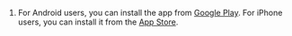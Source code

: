 
1. For Android users, you can install the app from [Google Play](https://play.google.com/store/apps/details?id=us.zoom.videomeetings). For iPhone users, you can install it from the [App Store](https://itunes.apple.com/us/app/id546505307).

<Support lang="en" show={props.support} />
